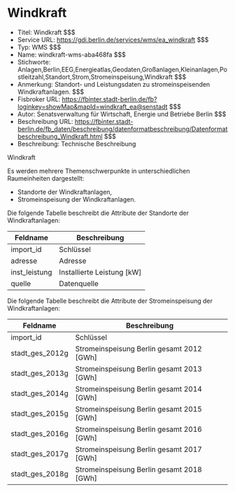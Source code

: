 # Windkraft
- Titel: Windkraft $$$
- Service URL: https://gdi.berlin.de/services/wms/ea_windkraft $$$
- Typ: WMS $$$
- Name: windkraft-wms-aba468fa $$$
- Stichworte: Anlagen,Berlin,EEG,Energieatlas,Geodaten,Großanlagen,Kleinanlagen,Postleitzahl,Standort,Strom,Stromeinspeisung,Windkraft $$$
- Anmerkung: Standort- und Leistungsdaten zu stromeinspeisenden Windkraftanlagen. $$$
- Fisbroker URL: https://fbinter.stadt-berlin.de/fb?loginkey=showMap&mapId=windkraft_ea@senstadt $$$
- Autor: Senatsverwaltung für Wirtschaft, Energie und Betriebe Berlin $$$
- Beschreibung URL: https://fbinter.stadt-berlin.de/fb_daten/beschreibung/datenformatbeschreibung/Datenformatbeschreibung_Windkraft.html $$$
- Beschreibung: Technische Beschreibung 

Windkraft

Es werden mehrere Themenschwerpunkte in unterschiedlichen Raumeinheiten dargestellt:

* Standorte der Windkraftanlagen,
* Stromeinspeisung der Windkraftanlagen.

Die folgende Tabelle beschreibt die Attribute der Standorte der Windkraftanlagen:

| **Feldname**   | **Beschreibung**             |
| -------------- | ---------------------------- |
| import\_id     | Schlüssel                    |
| adresse        | Adresse                      |
| inst\_leistung | Installierte Leistung \[kW\] |
| quelle         | Datenquelle                  |

Die folgende Tabelle beschreibt die Attribute der Stromeinspeisung der Windkraftanlagen:

| **Feldname**      | **Beschreibung**                            |
| ----------------- | ------------------------------------------- |
| import\_id        | Schlüssel                                   |
| stadt\_ges\_2012g | Stromeinspeisung Berlin gesamt 2012 \[GWh\] |
| stadt\_ges\_2013g | Stromeinspeisung Berlin gesamt 2013 \[GWh\] |
| stadt\_ges\_2014g | Stromeinspeisung Berlin gesamt 2014 \[GWh\] |
| stadt\_ges\_2015g | Stromeinspeisung Berlin gesamt 2015 \[GWh\] |
| stadt\_ges\_2016g | Stromeinspeisung Berlin gesamt 2016 \[GWh\] |
| stadt\_ges\_2017g | Stromeinspeisung Berlin gesamt 2017 \[GWh\] |
| stadt\_ges\_2018g | Stromeinspeisung Berlin gesamt 2018 \[GWh\] | $$$
